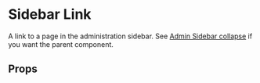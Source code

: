 

<Meta of={AdminSidebarLinkStories} />

# Sidebar Link

A link to a page in the administration sidebar.
See [Admin Sidebar collapse](?path=/docs/components-acordiongroup--docs) if you want the parent component.

<Canvas of={AdminSidebarLinkStories.SelectedLink} />

## Props

<Controls />
